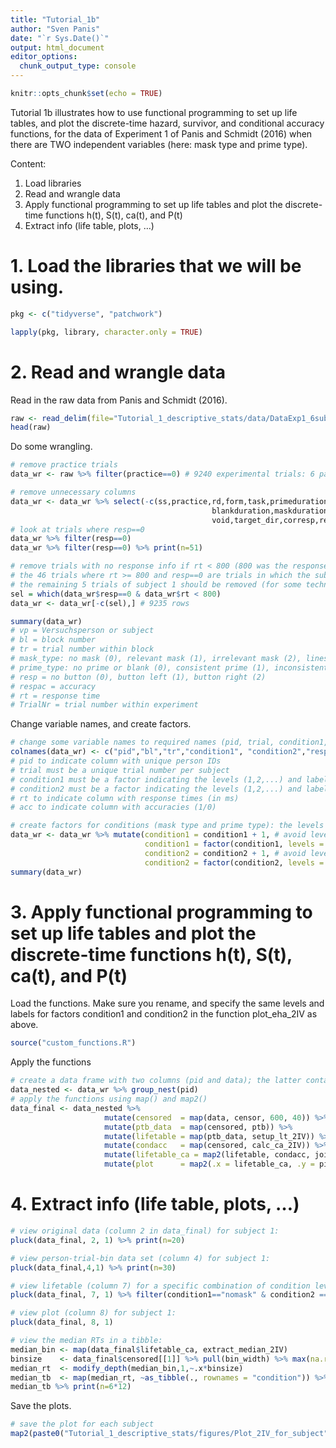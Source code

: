 ```yaml
---
title: "Tutorial_1b"
author: "Sven Panis"
date: "`r Sys.Date()`"
output: html_document
editor_options: 
  chunk_output_type: console
---
```


```r
knitr::opts_chunk$set(echo = TRUE)
```

Tutorial 1b illustrates how to use functional programming to set up life tables, and plot the discrete-time hazard, survivor, and conditional accuracy functions, for the data of Experiment 1 of Panis and Schmidt (2016) when there are TWO independent variables (here: mask type and prime type).

Content:

1. Load libraries
2. Read and wrangle data
3. Apply functional programming to set up life tables and plot the discrete-time functions h(t), S(t), ca(t), and P(t)
4. Extract info (life table, plots, ...)

# 1. Load the libraries that we will be using. 

```r
pkg <- c("tidyverse", "patchwork")

lapply(pkg, library, character.only = TRUE)
```

# 2. Read and wrangle data

Read in the raw data from Panis and Schmidt (2016).

```r
raw <- read_delim(file="Tutorial_1_descriptive_stats/data/DataExp1_6subjects.txt", delim="\t",col_names=T) # 9372 rows
head(raw)
```

Do some wrangling.

```r
# remove practice trials
data_wr <- raw %>% filter(practice==0) # 9240 experimental trials: 6 participants x 70 blocks x 22 trials-per-block

# remove unnecessary columns
data_wr <- data_wr %>% select(-c(ss,practice,rd,form,task,primeduration,
                                             blankduration,maskduration,targetduration,
                                             void,target_dir,corresp,resperr))
# look at trials where resp==0
data_wr %>% filter(resp==0) 
data_wr %>% filter(resp==0) %>% print(n=51)

# remove trials with no response info if rt < 800 (800 was the response deadline in each trial):
# the 46 trials where rt >= 800 and resp==0 are trials in which the subject did not respond; these should not be deleted because they will be treated as right-censored observations in EHA!
# the remaining 5 trials of subject 1 should be removed (for some technical reason the resp (1 or 2) was not recorded; perhaps (s)he pressed both buttons at the same time...)
sel = which(data_wr$resp==0 & data_wr$rt < 800)
data_wr <- data_wr[-c(sel),] # 9235 rows

summary(data_wr)
# vp = Versuchsperson or subject
# bl = block number
# tr = trial number within block
# mask_type: no mask (0), relevant mask (1), irrelevant mask (2), lines mask (3)
# prime_type: no prime or blank (0), consistent prime (1), inconsistent prime (2)
# resp = no button (0), button left (1), button right (2) 
# respac = accuracy
# rt = response time
# TrialNr = trial number within experiment
```

Change variable names, and create factors.

```r
# change some variable names to required names (pid, trial, condition1, condition2, rt, and acc)
colnames(data_wr) <- c("pid","bl","tr","condition1", "condition2","resp","acc","rt","trial") 
# pid to indicate column with unique person IDs
# trial must be a unique trial number per subject
# condition1 must be a factor indicating the levels (1,2,...) and labels of the first independent variable (here: mask_type)
# condition2 must be a factor indicating the levels (1,2,...) and labels of the second independent variable (here: prime_type)
# rt to indicate column with response times (in ms)
# acc to indicate column with accuracies (1/0)

# create factors for conditions (mask type and prime type): the levels of condition1 are displayed across columns; the levels of condition2 are displayed within each plot.
data_wr <- data_wr %>% mutate(condition1 = condition1 + 1, # avoid level "0"
                              condition1 = factor(condition1, levels = c(1,2,3,4), labels = c("nomask","relevant","irrelevant","lines")),
                              condition2 = condition2 + 1, # avoid level "0"
                              condition2 = factor(condition2, levels = c(1,2,3), labels = c("blank","congruent","incongruent")))
summary(data_wr)
```

# 3. Apply functional programming to set up life tables and plot the discrete-time functions h(t), S(t), ca(t), and P(t)

Load the functions. Make sure you rename, and specify the same levels and labels for factors condition1 and condition2 in the function plot_eha_2IV as above.

```r
source("custom_functions.R")
```

Apply the functions

```r
# create a data frame with two columns (pid and data); the latter contains a list of nested data frames
data_nested <- data_wr %>% group_nest(pid)
# apply the functions using map() and map2()
data_final <- data_nested %>% 
                     mutate(censored  = map(data, censor, 600, 40)) %>%   # ! user input: censoring time, and bin width
                     mutate(ptb_data  = map(censored, ptb)) %>%           
                     mutate(lifetable = map(ptb_data, setup_lt_2IV)) %>%      # create life tables without ca for 2 independent variables
                     mutate(condacc   = map(censored, calc_ca_2IV)) %>%       # calculate conditional accuracy for 2 independent variables
                     mutate(lifetable_ca = map2(lifetable, condacc, join_lt_ca_2IV)) %>%  # add ca to lifetables for 2 independent variables
                     mutate(plot      = map2(.x = lifetable_ca, .y = pid, plot_eha_2IV,1))  # create plots for 2 independent variables
```

# 4. Extract info (life table, plots, ...)

```r
# view original data (column 2 in data_final) for subject 1:
pluck(data_final, 2, 1) %>% print(n=20)

# view person-trial-bin data set (column 4) for subject 1:
pluck(data_final,4,1) %>% print(n=30)

# view lifetable (column 7) for a specific combination of condition levels for subject 1:
pluck(data_final, 7, 1) %>% filter(condition1=="nomask" & condition2 == "blank")

# view plot (column 8) for subject 1:
pluck(data_final, 8, 1)

# view the median RTs in a tibble:
median_bin <- map(data_final$lifetable_ca, extract_median_2IV)
binsize    <- data_final$censored[[1]] %>% pull(bin_width) %>% max(na.rm=T)
median_rt  <- modify_depth(median_bin,1,~.x*binsize)
median_tb  <- map(median_rt, ~as_tibble(., rownames = "condition")) %>% list_rbind(names_to = "pid")
median_tb %>% print(n=6*12)
```

Save the plots.

```r
# save the plot for each subject
map2(paste0("Tutorial_1_descriptive_stats/figures/Plot_2IV_for_subject", data_final$pid, "_PanisSchmidt.png"), data_final$plot, ggsave, width = 12, height = 10, dpi = 300)
```
